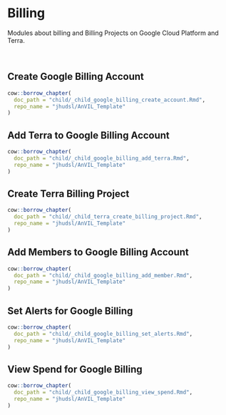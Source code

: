 # Billing

Modules about billing and Billing Projects on Google Cloud Platform and Terra.

<br>

## Create Google Billing Account

:::: {.borrowed_chunk}
```r
cow::borrow_chapter(
  doc_path = "child/_child_google_billing_create_account.Rmd",
  repo_name = "jhudsl/AnVIL_Template"
)
```
::::

## Add Terra to Google Billing Account

:::: {.borrowed_chunk}
```r
cow::borrow_chapter(
  doc_path = "child/_child_google_billing_add_terra.Rmd",
  repo_name = "jhudsl/AnVIL_Template"
)
```
::::

## Create Terra Billing Project

:::: {.borrowed_chunk}
```r
cow::borrow_chapter(
  doc_path = "child/_child_terra_create_billing_project.Rmd",
  repo_name = "jhudsl/AnVIL_Template"
)
```
::::

## Add Members to Google Billing Account

:::: {.borrowed_chunk}
```r
cow::borrow_chapter(
  doc_path = "child/_child_google_billing_add_member.Rmd",
  repo_name = "jhudsl/AnVIL_Template"
)
```
::::

## Set Alerts for Google Billing

:::: {.borrowed_chunk}
```r
cow::borrow_chapter(
  doc_path = "child/_child_google_billing_set_alerts.Rmd",
  repo_name = "jhudsl/AnVIL_Template"
)
```
::::

## View Spend for Google Billing

:::: {.borrowed_chunk}
```r
cow::borrow_chapter(
  doc_path = "child/_child_google_billing_view_spend.Rmd",
  repo_name = "jhudsl/AnVIL_Template"
)
```
::::

